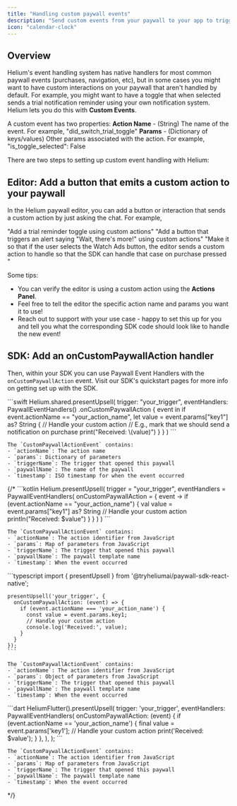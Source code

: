 ```yaml
---
title: "Handling custom paywall events"
description: "Send custom events from your paywall to your app to trigger actions beyond purchases."
icon: "calendar-clock"
---
```

## Overview
Helium's event handling system has native handlers for most common paywall events (purchases, navigation, etc), but in some cases you might want to have custom interactions on your paywall that aren't handled by default. For example, you might want to have a toggle that when selected sends a trial notification reminder using your own notification system. Helium lets you do this with **Custom Events**. 

A custom event has two properties:
**Action Name** - (String) The name of the event. For example, "did_switch_trial_toggle"
**Params** - (Dictionary of keys/values) Other params associated with the action. For example, "is_toggle_selected": False

There are two steps to setting up custom event handling with Helium:

## Editor: Add a button that emits a custom action to your paywall

In the Helium paywall editor, you can add a button or interaction that sends a custom action by just asking the chat. For example,

"Add a trial reminder toggle using custom actions"
"Add a button that triggers an alert saying "Wait, there's more!" using custom actions"
"Make it so that if the user selects the Watch Ads button, the editor sends a custom action to handle so that the SDK can handle that case on purchase pressed "


Some tips:
- You can verify the editor is using a custom action using the **Actions Panel**. 
- Feel free to tell the editor the specific action name and params you want it to use!
- Reach out to support with your use case - happy to set this up for you and tell you what the corresponding SDK code should look like to handle the new event!


## SDK: Add an onCustomPaywallAction handler

Then, within your SDK you can use Paywall Event Handlers with the `onCustomPaywallAction` event. Visit our SDK's quickstart pages for more info on getting set up with the SDK.

<Tabs>
  <Tab title="iOS">
    ```swift
    Helium.shared.presentUpsell(
        trigger: "your_trigger",
        eventHandlers: PaywallEventHandlers()
            .onCustomPaywallAction { event in
                if event.actionName == "your_action_name",
                   let value = event.params["key1"] as? String {
                    // Handle your custom action
                    // E.g., mark that we should send a notification on purchase
                    print("Received: \(value)")
                }
            }
    )
    ```

    The `CustomPaywallActionEvent` contains:
    - `actionName`: The action name
    - `params`: Dictionary of parameters
    - `triggerName`: The trigger that opened this paywall
    - `paywallName`: The name of the paywall
    - `timestamp`: ISO timestamp for when the event occurred
  </Tab>
    {/* <Tab title="Android">
    ```kotlin
    Helium.presentUpsell(
        trigger = "your_trigger",
        eventHandlers = PaywallEventHandlers(
            onCustomPaywallAction = { event ->
                if (event.actionName == "your_action_name") {
                    val value = event.params["key1"] as? String
                    // Handle your custom action
                    println("Received: $value")
                }
            }
        )
    )
    ```

    The `CustomPaywallActionEvent` contains:
    - `actionName`: The action identifier from JavaScript
    - `params`: Map of parameters from JavaScript
    - `triggerName`: The trigger that opened this paywall
    - `paywallName`: The paywall template name
    - `timestamp`: When the event occurred
  </Tab>

  <Tab title="React Native">
    ```typescript
    import { presentUpsell } from '@tryheliumai/paywall-sdk-react-native';

    presentUpsell('your_trigger', {
      onCustomPaywallAction: (event) => {
        if (event.actionName === 'your_action_name') {
          const value = event.params.key1;
          // Handle your custom action
          console.log('Received:', value);
        }
      }
    });
    ```

    The `CustomPaywallActionEvent` contains:
    - `actionName`: The action identifier from JavaScript
    - `params`: Object of parameters from JavaScript
    - `triggerName`: The trigger that opened this paywall
    - `paywallName`: The paywall template name
    - `timestamp`: When the event occurred
  </Tab>

  <Tab title="Flutter">
    ```dart
    HeliumFlutter().presentUpsell(
      trigger: 'your_trigger',
      eventHandlers: PaywallEventHandlers(
        onCustomPaywallAction: (event) {
          if (event.actionName == 'your_action_name') {
            final value = event.params['key1'];
            // Handle your custom action
            print('Received: $value');
          }
        },
      ),
    );
    ```

    The `CustomPaywallActionEvent` contains:
    - `actionName`: The action identifier from JavaScript
    - `params`: Map of parameters from JavaScript
    - `triggerName`: The trigger that opened this paywall
    - `paywallName`: The paywall template name
    - `timestamp`: When the event occurred
  </Tab> */}
</Tabs>

